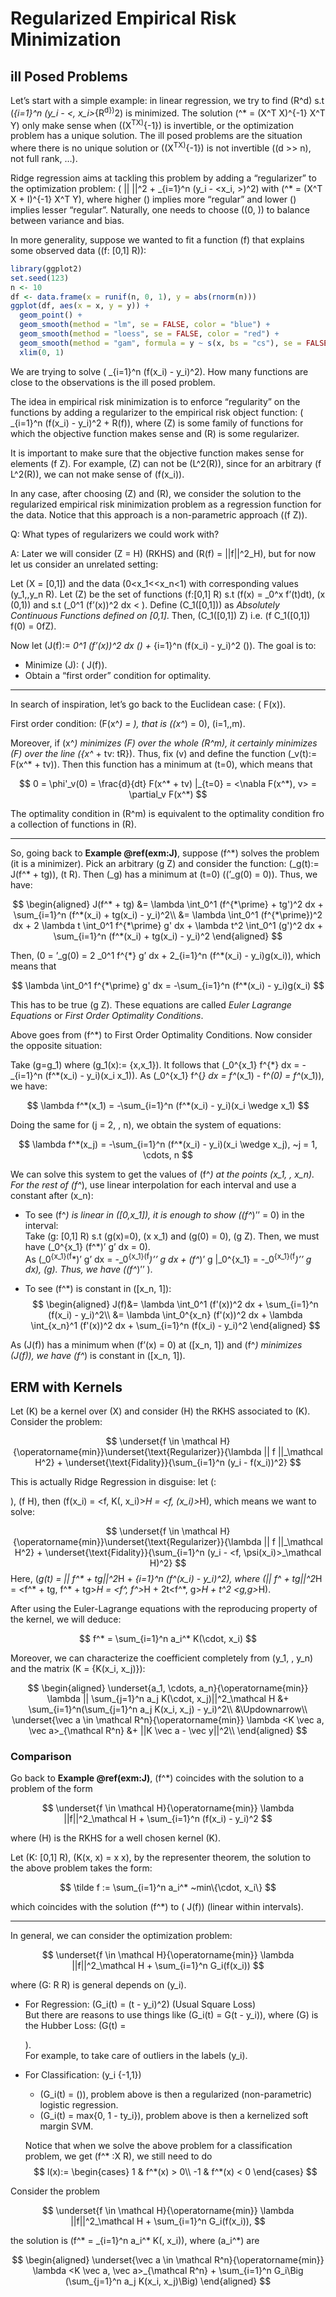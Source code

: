 # Regularized Empirical Risk Minimization

## ill Posed Problems
Let's start with a simple example: in linear regression, we try to find \(\beta \in \mathcal R^d\) s.t \(\sum_{i=1}^n (y_i - <\beta, x_i>_{\mathcal R^d})^2\) is minimized. The solution \(\beta^* = (X^T X)^{-1} X^T Y\) only make sense when \((X^TX)^{-1}\) is invertible, or the optimization problem has a unique solution. The ill posed problems are the situation where there is no unique solution or \((X^TX)^{-1}\) is not invertible (\(d >> n\), not full rank, ...).

Ridge regression aims at tackling this problem by adding a "regularizer" to the optimization problem: \(\underset{\beta}{\operatorname{min}} \lambda || \beta ||^2 + \sum_{i=1}^n (y_i - <x_i, \beta>)^2\) with \(\beta^* = (X^T X + \lambda I)^{-1} X^T Y\), where higher \(\lambda\) implies more "regular" and lower \(\lambda\) implies lesser "regular". Naturally, one needs to choose \(\lambda \in (0, \infty)\) to balance between variance and bias.

In more generality, suppose we wanted to fit a function \(f\) that explains some observed data (\(f: [0,1] \to \mathcal R\)):

```r
library(ggplot2)
set.seed(123)
n <- 10
df <- data.frame(x = runif(n, 0, 1), y = abs(rnorm(n)))
ggplot(df, aes(x = x, y = y)) +
  geom_point() +
  geom_smooth(method = "lm", se = FALSE, color = "blue") +
  geom_smooth(method = "loess", se = FALSE, color = "red") +
  geom_smooth(method = "gam", formula = y ~ s(x, bs = "cs"), se = FALSE, color = "green") +
  xlim(0, 1) 

```


We are trying to solve \(\underset{f \in Z}{\operatorname{min}} \sum_{i=1}^n (f(x_i) - y_i)^2\). How many functions are close to the observations is the ill posed problem.

The idea in empirical risk minimization is to enforce "regularity" on the functions by adding a regularizer to the empirical risk object function: \(\underset{f \in Z}{\operatorname{min}} \sum_{i=1}^n (f(x_i) - y_i)^2 + \lambda R(f)\), where \(Z\) is some family of functions for which the objective function makes sense and \(R\) is some regularizer.

:::{.remark}
It is important to make sure that the objective function makes sense for elements \(f \in Z\). For example, \(Z\) can not be \(\mathcal L^2(\mathcal R)\), since for an arbitrary \(f \in \mathcal L^2(\mathcal R)\), we can not make sense of \(f(x_i)\).
:::

In any case, after choosing \(Z\) and \(R\), we consider the solution to the regularized empirical risk minimization problem as a regression function for the data. Notice that this approach is a non-parametric approach (\(f \in Z\)).

Q: What types of regularizers we could work with?

A: Later we will consider \(Z = \mathcal H\) (RKHS) and \(R(f) = ||f||^2_\mathcal H\), but for now let us consider an unrelated setting:

:::{.example #J}
Let \(\mathcal X = [0,1]\) and the data \(0<x_1<\cdots<x_n<1\) with corresponding values \(y_1,\cdots,y_n \in \mathcal R\). Let \(Z\) be the set of functions \(f:[0,1] \to \mathcal R\) s.t \(f(x) = \int_0^x f'(t)dt\), \(\forall x \in (0,1)\) and s.t \(\int_0^1 (f'(x))^2 dx < \infty\). Define \(C_1([0,1])\) as *Absolutely Continuous Functions defined on [0,1]*. Then, \(C_1([0,1]) \subset Z\) i.e. \(f \in C_1([0,1]) \text{ and } f(0) = 0\Rightarrow f\in Z\).

 Now let \(J(f):= \lambda \int_0^1 (f'(x))^2 dx (\text{ Regularization Term}) + \sum_{i=1}^n (f(x_i) - y_i)^2 (\text{Fidality Term})\). The goal is to:
 
 - Minimize \(J\): \(\underset{f \in Z}{\operatorname{min}} J(f)\).
 - Obtain a "first order" condition for optimality.
 

:::

-----

In search of inspiration, let's go back to the Euclidean case: \(\underset{x \in \mathcal R^m}{\operatorname{min}} F(x)\). 

First order condition: \(\nabla F(x^*) = \vec 0\), that is \(\frac{\partial F}{\partial x_i}(x^*) = 0\), \(\forall i=1,\cdots,m\). 

Moreover, if \(x^*\) minimizes \(F\) over the whole \(\mathcal R^m\), it certainly minimizes \(F\) over the line \(\{x^* + tv: t\in \mathcal R\}\). Thus, fix \(v\) and define the function \(\phi_v(t):= F(x^* + tv)\). Then this function has a minimum at \(t=0\), which means that 

$$
0 = \phi'_v(0) = \frac{d}{dt} F(x^* + tv) |_{t=0} = <\nabla F(x^*), v> = \partial_v F(x^*)
$$

The optimality condition in \(\mathcal R^m\) is equivalent to the optimality condition fro a collection of functions in \(\mathcal R\).

-----

So, going back to **Example \@ref(exm:J)**, suppose \(f^*\) solves the problem (it is a minimizer). Pick an arbitrary \(g \in Z\) and consider the function: \(\phi_g(t):= J(f^* + tg)\), \(t \in \mathcal R\). Then \(\phi_g\) has a minimum at \(t=0\) (\(\phi'_g(0) = 0\)). Thus, we have:

$$
\begin{aligned}
J(f^* + tg) &= \lambda \int_0^1 (f^{*\prime} + tg')^2 dx + \sum_{i=1}^n (f^*(x_i) + tg(x_i) - y_i)^2\\
&= \lambda \int_0^1 (f^{*\prime})^2 dx + 2 \lambda t \int_0^1 f^{*\prime} g' dx + \lambda t^2 \int_0^1 (g')^2 dx + \sum_{i=1}^n (f^*(x_i) + tg(x_i) - y_i)^2
\end{aligned}
$$

Then, \(0 = \phi'_g(0) = 2 \lambda \int_0^1 f^{*\prime} g' dx + 2\sum_{i=1}^n (f^*(x_i) - y_i)g(x_i)\), which means that 

$$
\lambda \int_0^1 f^{*\prime} g' dx = -\sum_{i=1}^n (f^*(x_i) - y_i)g(x_i)
$$

This has to be true \(\forall g \in Z\). These equations are called *Euler Lagrange Equations* or *First Order Optimality Conditions*. 

Above goes from \(f^*\) to First Order Optimality Conditions. Now consider the opposite situation:

Take \(g=g_1\) where \(g_1(x):= \operatorname{min} \{x,x_1\}\). It follows that \(\lambda \int_0^{x_1} f^{*\prime} dx = -\sum_{i=1}^n (f^*(x_i) - y_i)(x_i \wedge x_1)\). As \(\int_0^{x_1} f^{*\prime} dx = f^*(x_1) - f^*(0) = f^*(x_1)\), we have:

$$
\lambda f^*(x_1) = -\sum_{i=1}^n (f^*(x_i) - y_i)(x_i \wedge x_1)
$$

Doing the same for \(j = 2, \cdots, n\), we obtain the system of equations:

$$
\lambda f^*(x_j) = -\sum_{i=1}^n (f^*(x_i) - y_i)(x_i \wedge x_j), ~j = 1, \cdots, n
$$

We can solve this system to get the values of \(f^*\) at the points \(x_1, \cdots, x_n\). For the rest of \(f^*\), use linear interpolation for each interval and use a constant after \(x_n\):

- To see \(f^*\) is linear in \([0,x_1]\), it is enough to show \((f^*)'' = 0\) in the interval:  
Take \(g: [0,1] \to \mathcal R\) s.t \(g(x)=0\), \(\forall x \geq x_1\) and \(g(0) = 0\), \(g \in Z\). Then, we must have \(\int_0^{x_1} (f^*)' g' dx = 0\).  
As \(\int_0^{x_1}(f^*)' g' dx = -\int_0^{x_1}(f^*)'' g dx + (f^*)' g |_0^{x_1} = -\int_0^{x_1}(f^*)'' g dx\), \(\forall g\). Thus, we have \((f^*)'' \equiv 0\).

- To see \(f^*\) is constant in \([x_n, 1]\):  
$$
\begin{aligned}
J(f)&= \lambda \int_0^1 (f'(x))^2 dx + \sum_{i=1}^n (f(x_i) - y_i)^2\\
&= \lambda \int_0^{x_n} (f'(x))^2 dx + \lambda \int_{x_n}^1 (f'(x))^2 dx + \sum_{i=1}^n (f(x_i) - y_i)^2
\end{aligned}
$$

As \(J(f)\) has a minimum when \(f'(x) = 0\) at \([x_n, 1]\) and \(f^*\) minimizes \(J(f)\), we have \(f^*\) is constant in \([x_n, 1]\).


## ERM with Kernels
Let \(K\) be a kernel over \(\mathcal X\) and consider \(\mathcal H\) the RKHS associated to \(K\). Consider the problem:

$$
\underset{f \in \mathcal H}{\operatorname{min}}\underset{\text{Regularizer}}{\lambda || f ||_\mathcal H^2} + \underset{\text{Fidality}}{\sum_{i=1}^n (y_i - f(x_i))^2}
$$

This is actually Ridge Regression in disguise: let \(\psi: \begin{matrix}\mathcal X \to \mathcal H\\x \to K(\cdot, x) \end{matrix}\), \(f \in \mathcal H\), then \(f(x_i) = <f, K(\cdot, x_i)>_\mathcal H = <f, \psi(x_i)>_\mathcal H\), which means we want to solve:

$$
\underset{f \in \mathcal H}{\operatorname{min}}\underset{\text{Regularizer}}{\lambda || f ||_\mathcal H^2} + \underset{\text{Fidality}}{\sum_{i=1}^n (y_i - <f, \psi(x_i)>_\mathcal H)^2}
$$
Here, \(\phi_g(t) = \lambda || f^* + tg||^2_\mathcal H + \sum_{i=1}^n (f^*(x_i) - y_i)^2\), where \(|| f^* + tg||^2_\mathcal H = <f^* + tg, f^* + tg>_\mathcal H = <f^*, f^*>_\mathcal H + 2t<f^*, g>_\mathcal H + t^2 <g,g>_\mathcal H\).

:::{.theorem #representer name="Representer Theorem"}
After using the Euler-Lagrange equations with the reproducing property of the kernel, we will deduce:

$$
f^* = \sum_{i=1}^n a_i^* K(\cdot, x_i)
$$

Moreover, we can characterize the coefficient completely from \(y_1, \cdots, y_n\) and the matrix \(K = \{K(x_i, x_j)\}\):

$$
\begin{aligned}
\underset{a_1, \cdots, a_n}{\operatorname{min}} \lambda || \sum_{j=1}^n a_j K(\cdot, x_j)||^2_\mathcal H &+  \sum_{i=1}^n(\sum_{j=1}^n a_j K(x_i, x_j) - y_i)^2\\
&\Updownarrow\\
\underset{\vec a \in \mathcal R^n}{\operatorname{min}} \lambda <K \vec a, \vec a>_{\mathcal R^n} &+  ||K \vec a - \vec y||^2\\
\end{aligned}
$$
:::

### Comparison



:::{.example }
Go back to **Example \@ref(exm:J)**, \(f^*\) coincides with the solution to a problem of the form

$$
\underset{f \in \mathcal H}{\operatorname{min}} \lambda ||f||^2_\mathcal H + \sum_{i=1}^n (f(x_i) - y_i)^2
$$

where \(\mathcal H\) is the RKHS for a well chosen kernel \(K\).

Let \(K: [0,1] \times [0,1] \to \mathcal R\), \(K(x, \tilde x) = x \wedge \tilde x\), by the representer theorem, the solution to the above problem takes the form:

$$
\tilde f := \sum_{i=1}^n a_i^* ~min\{\cdot, x_i\}
$$

which coincides with the solution \(f^*\) to \(\underset{f \in Z}{\operatorname{min}} J(f)\) (linear within intervals).
:::

-----

In general, we can consider the optimization problem:

$$
\underset{f \in \mathcal H}{\operatorname{min}} \lambda ||f||^2_\mathcal H + \sum_{i=1}^n G_i(f(x_i))
$$

where \(G: \mathcal R \to \mathcal R\) is general depends on \(y_i\).

- For Regression:  \(G_i(t) = (t - y_i)^2\) (Usual Square Loss)  
But there are reasons to use things like \(G_i(t) = G(t - y_i)\), where \(G\) is the Hubber Loss: \(G(t) = \begin{cases} t^2 & t \in [-1,1]\\ |t| & o.w.\end{cases}\).  
For example, to take care of outliers in the labels \(y_i\).

- For Classification: \(y_i \in \{-1,1\}\)  
  - \(G_i(t) = \log(\frac{exp(y_i-t)}{1 + exp(y_i-t)})\), problem above is then a regularized (non-parametric) logistic regression.  
  - \(G_i(t) = max\{0, 1 - ty_i\}\), problem above is then a kernelized soft margin SVM.  

  Notice that when we solve the above problem for a classification problem, we get \(f^* :\mathcal X \to \mathcal R\), we still need to do  
  $$
  l(x):= 
  \begin{cases}
  1 & f^*(x) > 0\\
  -1 & f^*(x) < 0
  \end{cases}
  $$

:::{.theorem #grt name="Generalized Representer Theorem"}
Consider the problem

$$
\underset{f \in \mathcal H}{\operatorname{min}} \lambda ||f||^2_\mathcal H + \sum_{i=1}^n G_i(f(x_i)),
$$

the solution is \(f^* = \sum_{i=1}^n a_i^* K(\cdot, x_i)\), where \(a_i^*\) are

$$
\begin{aligned}
\underset{\vec a \in \mathcal R^n}{\operatorname{min}} \lambda <K \vec a, \vec a>_{\mathcal R^n} +  \sum_{i=1}^n G_i\Big (\sum_{j=1}^n a_j K(x_i, x_j)\Big)
\end{aligned}
$$
:::











































